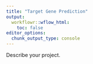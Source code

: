 ```yaml
---
title: "Target Gene Prediction"
output:
  workflowr::wflow_html:
    toc: false
editor_options:
  chunk_output_type: console
---
```


Describe your project.
